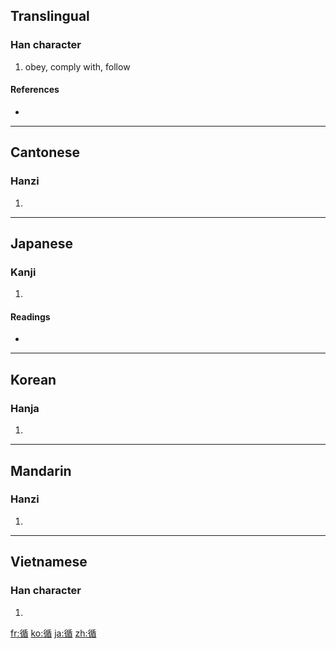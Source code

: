 ==Translingual==

===Han character===
{{Han char|rn=60|rad=彳|as=09|sn=12|four=2226<sub>4</sub>|canj=竹人竹十山 (HOHJU)}}

# obey, comply with, follow

====References====
* {{Han ref|kx=0369.280|dkj=10187|dj=0696.020|hdz=20835.040|uh=5FAA|ud=24490|bh=B460|bd=46176}}

----

==Cantonese==

===Hanzi===
{{yue-hanzi|jyut=|y=cheun4}}

# {{defn|Cantonese|sort=彳09}}

----

==Japanese==

===Kanji===
{{ja-kanji|grade=c|rs=彳09}}

# {{defn|Japanese|sort=彳09}}

====Readings====
* {{ja-readings|on=[[じゅん]] (jun)|kun=[[したがう]] (shitagau)}}

----

==Korean==

===Hanja===
{{ko-hanja|hangeul=순|eumhun=|rv=sun|mr=sun|y=swun}}

# {{defn|Korean|sort=彳09}}

----

==Mandarin==

===Hanzi===
{{cmn-hanzi|pin=[[wéi]] ([[wei2]]), [[xún]] ([[xun2]])|wg=wei<sup>2</sup>, hsün<sup>2</sup>}}

# {{defn|Mandarin|sort=彳09}}

----

==Vietnamese==

===Han character===
{{vi-hantu|[[tuần]]|rs=彳09}}

# {{defn|Vietnamese|sort=彳09}}

[[fr:循]]
[[ko:循]]
[[ja:循]]
[[zh:循]]